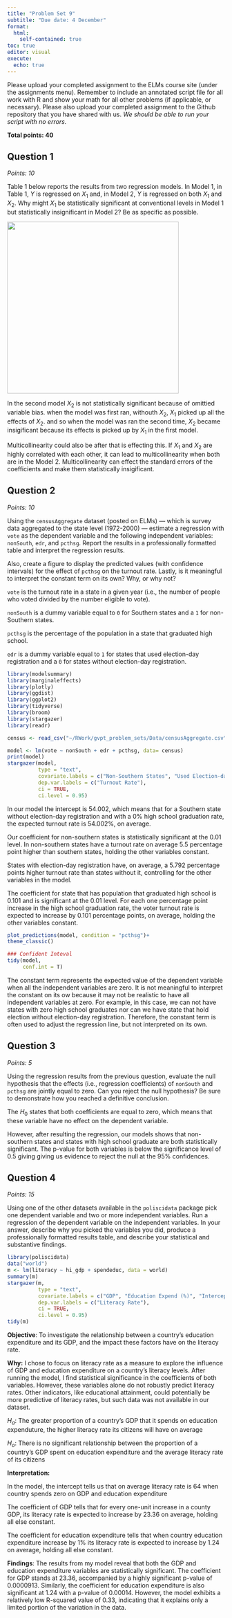 ```yaml
---
title: "Problem Set 9"
subtitle: "Due date: 4 December"
format: 
  html:
    self-contained: true
toc: true
editor: visual
execute: 
  echo: true
---
```


Please upload your completed assignment to the ELMs course site (under the assignments menu). Remember to include an annotated script file for all work with R and show your math for all other problems (if applicable, or necessary). Please also upload your completed assignment to the Github repository that you have shared with us. *We should be able to run your script with no errors.*

**Total points: 40**

## Question 1

*Points: 10*

Table 1 below reports the results from two regression models. In Model 1, in Table 1, $Y$ is regressed on $X_1$ and, in Model 2, $Y$ is regressed on both $X_1$ and $X_2$. Why might $X_1$ be statistically significant at conventional levels in Model 1 but statistically insignificant in Model 2? Be as specific as possible.

![](images/image-1466862551.png){width="397"}

In the second model $X_2$ is not statistically significant because of omittied variable bias. when the model was first ran, withouth $X_2$, $X_1$ picked up all the effects of $X_2$. and so when the model was ran the second time, $X_2$ became insigificant because its effects is picked up by $X_1$ in the first model.

Multicollinearity could also be after that is effecting this. If $X_1$​ and $X_2$ are highly correlated with each other, it can lead to multicollinearity when both are in the Model 2. Multicollinearity can effect the standard errors of the coefficients and make them statistically insigificant.

## Question 2

*Points: 10*

Using the `censusAggregate` dataset (posted on ELMs) --- which is survey data aggregated to the state level (1972-2000) --- estimate a regression with `vote` as the dependent variable and the following independent variables: `nonSouth`, `edr`, and `pcthsg`. Report the results in a professionally formatted table and interpret the regression results.

Also, create a figure to display the predicted values (with confidence intervals) for the effect of `pcthsg` on the turnout rate. Lastly, is it meaningful to interpret the constant term on its own? Why, or why not?

::: callout-note
`vote` is the turnout rate in a state in a given year (i.e., the number of people who voted divided by the number eligible to vote).

`nonSouth` is a dummy variable equal to `0` for Southern states and a `1` for non-Southern states.

`pcthsg` is the percentage of the population in a state that graduated high school.

`edr` is a dummy variable equal to `1` for states that used election-day registration and a `0` for states without election-day registration.
:::

```r
library(modelsummary)
library(marginaleffects)
library(plotly)
library(ggdist)
library(ggplot2)
library(tidyverse)
library(broom)
library(stargazer)
library(readr)
```

```r
census <- read_csv("~/RWork/gvpt_problem_sets/Data/censusAggregate.csv")
```

```r
model <- lm(vote ~ nonSouth + edr + pcthsg, data= census)
print(model)
stargazer(model, 
          type = "text", 
          covariate.labels = c("Non-Southern States", "Used Election-day Reg/Without", "(%) Of Pop State with HS Grad", "Intercept"),
          dep.var.labels = c("Turnout Rate"),
          ci = TRUE,  
          ci.level = 0.95)
```

In our model the intercept is 54.002, which means that for a Southern state without election-day registration and with a 0% high school graduation rate, the expected turnout rate is 54.002%, on average.

Our coefficient for non-southern states is statistically significant at the 0.01 level. In non-southern states have a turnout rate on average 5.5 percentage point higher than southern states, holding the other variables constant.

States with election-day registration have, on average, a 5.792 percentage points higher turnout rate than states without it, controlling for the other variables in the model.

The coefficient for state that has population that graduated high school is 0.101 and is significant at the 0.01 level. For each one percentage point increase in the high school graduation rate, the voter turnout rate is expected to increase by 0.101 percentage points, on average, holding the other variables constant.

```r
plot_predictions(model, condition = "pcthsg")+
theme_classic()

### Confident Inteval
tidy(model,
     conf.int = T) 
```

The constant term represents the expected value of the dependent variable when all the independent variables are zero. It is not meaningful to interpret the constant on its ow because it may not be realistic to have all independent variables at zero. For example, in this case, we can not have states with zero high school graduates nor can we have state that hold election without election-day registration. Therefore, the constant term is often used to adjust the regression line, but not interpreted on its own.

## Question 3

*Points: 5*

Using the regression results from the previous question, evaluate the null hypothesis that the effects (i.e., regression coefficients) of `nonSouth` and `pcthsg` are jointly equal to zero. Can you reject the null hypothesis? Be sure to demonstrate how you reached a definitive conclusion.

The $H_0$ states that both coefficients are equal to zero, which means that these variable have no effect on the dependent variable.

However, after resulting the regression, our models shows that non-southern states and states with high school graduate are both statistically significant. The p-value for both variables is below the significance level of 0.5 giving giving us evidence to reject the null at the 95% confidences.

## Question 4

*Points: 15*

Using one of the other datasets available in the `poliscidata` package pick one dependent variable and two or more independent variables. Run a regression of the dependent variable on the independent variables. In your answer, describe why you picked the variables you did, produce a professionally formatted results table, and describe your statistical and substantive findings.

```r
library(poliscidata)
data("world")
m <- lm(literacy ~ hi_gdp + spendeduc, data = world)
summary(m)
stargazer(m, 
          type = "text", 
          covariate.labels = c("GDP", "Education Expend (%)", "Intercept"),
          dep.var.labels = c("Literacy Rate"),
          ci = TRUE,  
          ci.level = 0.95)
tidy(m)
```

**Objective**: To investigate the relationship between a country's education expenditure and its GDP, and the impact these factors have on the literacy rate.

**Why:** I chose to focus on literacy rate as a measure to explore the influence of GDP and education expenditure on a country's literacy levels. After running the model, I find statistical significance in the coefficients of both variables. However, these variables alone do not robustly predict literacy rates. Other indicators, like educational attainment, could potentially be more predictive of literacy rates, but such data was not available in our dataset.

$H_a:$ The greater proportion of a country's GDP that it spends on education expenduture, the higher literacy rate its citizens will have on average

$H_o:$ There is no significant relationship between the proportion of a country's GDP spent on education expenditure and the average literacy rate of its citizens

**Interpretation:**

In the model, the intercept tells us that on average literacy rate is 64 when country spends zero on GDP and education expenditure

The coefficient of GDP tells that for every one-unit increase in a county GDP, its literacy rate is expected to increase by 23.36 on average, holding all else constant.

The coefficient for education expenditure tells that when country education expenditure increase by 1% its literacy rate is expected to increase by 1.24 on average, holding all else constant.

**Findings**: The results from my model reveal that both the GDP and education expenditure variables are statistically significant. The coefficient for GDP stands at 23.36, accompanied by a highly significant p-value of 0.0000913. Similarly, the coefficient for education expenditure is also significant at 1.24 with a p-value of 0.00014. However, the model exhibits a relatively low R-squared value of 0.33, indicating that it explains only a limited portion of the variation in the data.
